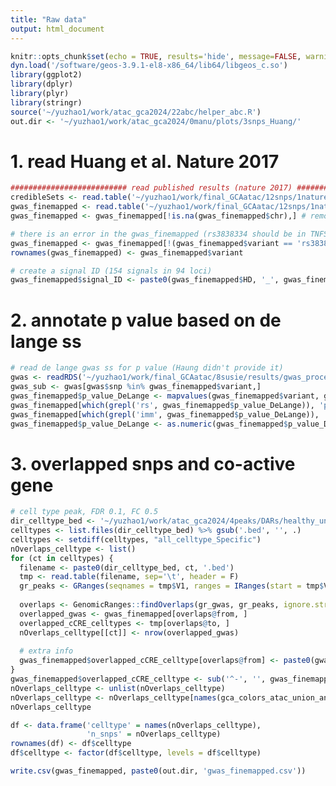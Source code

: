 ```yaml
---
title: "Raw data"
output: html_document
---
```


```r
knitr::opts_chunk$set(echo = TRUE, results='hide', message=FALSE, warning=FALSE, fig.height = 7, fig.width = 7)
dyn.load('/software/geos-3.9.1-el8-x86_64/lib64/libgeos_c.so')
library(ggplot2)
library(dplyr)
library(plyr)
library(stringr)
source('~/yuzhao1/work/atac_gca2024/22abc/helper_abc.R')
out.dir <- '~/yuzhao1/work/atac_gca2024/0manu/plots/3snps_Huang/'
```

# 1. read Huang et al. Nature 2017
```r
########################## read published results (nature 2017) ####################
credibleSets <- read.table('~/yuzhao1/work/final_GCAatac/12snps/1nature2017cs/nature2017cs.csv', sep = ',', header = T)
gwas_finemapped <- read.table('~/yuzhao1/work/final_GCAatac/12snps/1nature2017cs/snps.csv', sep = ',', header = T)
gwas_finemapped <- gwas_finemapped[!is.na(gwas_finemapped$chr),] # remove NA rows based on chr

# there is an error in the gwas_finemapped (rs3838334 should be in TNFSF8, remove the wrong one)
gwas_finemapped <- gwas_finemapped[!(gwas_finemapped$variant == 'rs3838334' & gwas_finemapped$Gene.refGene != 'TNFSF8'),]
rownames(gwas_finemapped) <- gwas_finemapped$variant

# create a signal ID (154 signals in 94 loci)
gwas_finemapped$signal_ID <- paste0(gwas_finemapped$HD, '_', gwas_finemapped$signal) 
```

# 2. annotate p value based on de lange ss

```r
# read de lange gwas ss for p value (Haung didn't provide it)
gwas <- readRDS('~/yuzhao1/work/final_GCAatac/8susie/results/gwas_processed.rds')
gwas_sub <- gwas[gwas$snp %in% gwas_finemapped$variant,]
gwas_finemapped$p_value_DeLange <- mapvalues(gwas_finemapped$variant, gwas_sub$snp, gwas_sub$pval, warn_missing = F)
gwas_finemapped[which(grepl('rs', gwas_finemapped$p_value_DeLange)), 'p_value_DeLange'] <- 'NA'
gwas_finemapped[which(grepl('imm', gwas_finemapped$p_value_DeLange)), 'p_value_DeLange'] <- 'NA'
gwas_finemapped$p_value_DeLange <- as.numeric(gwas_finemapped$p_value_DeLange)
```

# 3. overlapped snps and co-active gene


```r
# cell type peak, FDR 0.1, FC 0.5
dir_celltype_bed <- '~/yuzhao1/work/atac_gca2024/4peaks/DARs/healthy_union_anno1_peaks/FDR0_1FC0_5/'
celltypes <- list.files(dir_celltype_bed) %>% gsub('.bed', '', .)
celltypes <- setdiff(celltypes, "all_celltype_Specific")
nOverlaps_celltype <- list()
for (ct in celltypes) {
  filename <- paste0(dir_celltype_bed, ct, '.bed')
  tmp <- read.table(filename, sep='\t', header = F)
  gr_peaks <- GRanges(seqnames = tmp$V1, ranges = IRanges(start = tmp$V2, end = tmp$V3))
  
  overlaps <- GenomicRanges::findOverlaps(gr_gwas, gr_peaks, ignore.strand = T)
  overlapped_gwas <- gwas_finemapped[overlaps@from, ]
  overlapped_cCRE_celltypes <- tmp[overlaps@to, ]
  nOverlaps_celltype[[ct]] <- nrow(overlapped_gwas)
  
  # extra info
  gwas_finemapped$overlapped_cCRE_celltype[overlaps@from] <- paste0(gwas_finemapped$overlapped_cCRE_celltype[overlaps@from], '-', ct)
}
gwas_finemapped$overlapped_cCRE_celltype <- sub('^-', '', gwas_finemapped$overlapped_cCRE_celltype) # remove prefix -
nOverlaps_celltype <- unlist(nOverlaps_celltype)
nOverlaps_celltype <- nOverlaps_celltype[names(gca_colors_atac_union_anno1)]
nOverlaps_celltype
```


```r
df <- data.frame('celltype' = names(nOverlaps_celltype),
                 'n_snps' = nOverlaps_celltype)
rownames(df) <- df$celltype
df$celltype <- factor(df$celltype, levels = df$celltype)
```



```r
write.csv(gwas_finemapped, paste0(out.dir, 'gwas_finemapped.csv'))
```













